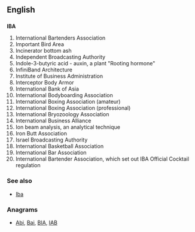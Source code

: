 {{also|iba|-ība}}
==English==
{{wikipedia}}

==={{initialism-old|en}}===
'''IBA'''

# International Bartenders Association
# Important Bird Area
# Incinerator bottom ash
# Independent Broadcasting Authority
# Indole-3-butyric acid - auxin, a plant "Rooting hormone"
# InfiniBand Architecture
# Institute of Business Administration
# Interceptor Body Armor
# International Bank of Asia
# International Bodyboarding Association
# International Boxing Association (amateur)
# International Boxing Association (professional)
# International Bryozoology Association
# International Business Alliance
# Ion beam analysis, an analytical technique
# Iron Butt Association
# Israel Broadcasting Authority
# International Basketball Association
# International Bar Association
# International Bartender Association, which set out IBA Official Cocktail regulation

===See also===
* [[Iba]]

===Anagrams===
* [[Abi#English|Abi]], [[Bai#English|Bai]], [[BIA#English|BIA]], [[IAB#English|IAB]]